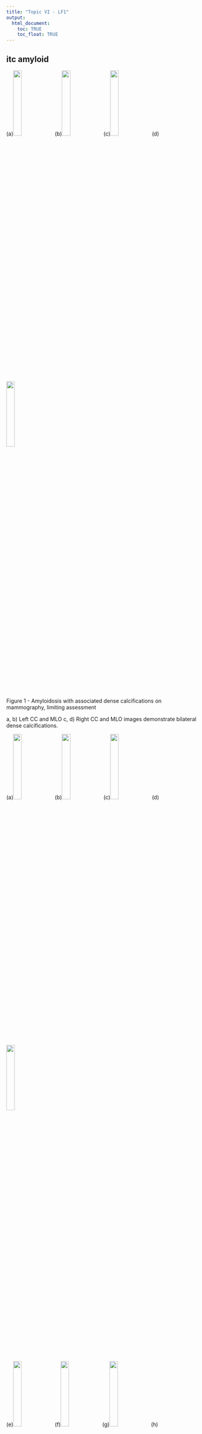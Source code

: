 ```yaml
---
title: "Topic VI - LF1"
output: 
  html_document:
    toc: TRUE
    toc_float: TRUE
---
```


## itc amyloid
(a)<img src="images/LF1/itc_amyloid/a1a.tif" style="width:21%">
(b)<img src="images/LF1/itc_amyloid/a1b.tif" style="width:21%">
(c)<img src="images/LF1/itc_amyloid/a1c.tif" style="width:21%">
(d)<img src="images/LF1/itc_amyloid/a1d.tif" style="width:21%">

Figure 1 - Amyloidosis with associated dense calcifications on mammography,  limiting assessment

a, b) Left  CC and  MLO 
c, d) Right CC and  MLO images demonstrate bilateral dense calcifications.


(a)<img src="images/LF1/itc_amyloid/a2a.tif" style="width:21%">
(b)<img src="images/LF1/itc_amyloid/a2b.tif" style="width:21%">
(c)<img src="images/LF1/itc_amyloid/a2c.tif" style="width:21%">
(d)<img src="images/LF1/itc_amyloid/a2d.tif" style="width:21%">

(e)<img src="images/LF1/itc_amyloid/a2e.tif" style="width:21%">
(f)<img src="images/LF1/itc_amyloid/a2f.tif" style="width:21%">
(g)<img src="images/LF1/itc_amyloid/a2g.tif" style="width:21%">
(h)<img src="images/LF1/itc_amyloid/a2h.tif" style="width:21%">

Figure 2 - Amyloidosis on breast MRI

a,b,c,d) Selected sagittal T1-weighted sequences demonstrate large conglomerate hypointense areas (arrows) corresponding to areas of dense calcification on mammography
e) A sagittal T2-weighted FS image demonstrates corresponding hypointense areas (arrows) with associated peripheral T2 hyperintensity
f) Sagittal T1-weighted FS pre-contrast and 
g) post-contrast images demonstrate mild T1 hyperintensity (arrows) and hetergenous rim enhancement (arrows) corresponding to the T2 hypertintense regions. No focal suspicious enhancement was identified
h) CAD enhancement kinetics anaylsis demonstrates a predominantly progressive pattern.

**Teaching Points**: 
Primary breast amyloidosis is rare, and breast involvement is usually part of the systemic disease. Similar to amyloid deposits elsewhere in the body, calcifications can develop in the breast. Mammographic features of breast amyloidosis include irregular or circumscribed mass with coarse dystrophic shaped calcifications (Figure 1). On MRI examination, lesions generally  demonstrates decreased T1 signal intensity with associated increased signal on the T2-weighted images corresponding with edema and inflammation. Delayed progressive enhancement pattern is usually noted on the post contrast images. Important to note, core biopsy is recommended in most cases to confidently exclude co-existent malignancy.

*References*: 

1)	Eghtedari M, Dogan B, Gilcrease M, et al. Imaging and Pathologic Characteristics of Breast Amyloidosis. The Breast Journal, Volume 21 Number 2 2015 197-199. 
2)	Díaz-Bustamante T, Iríbar M, Vilarrasa A, et al. Primary Amyloidosis of the Breast Presenting Solely as Microcalcifications AJR 2001;177:903–904.  
3)	O’Brien J, Aherne S, McCormack O, et al. MRI Features of Bilateral Amyloidosis of Breast. The Breast Journal, Volume 19 Number 3, 2013 338-339.

## itc Desmoid 
(a)<img src="images/LF1/itc_desmoid/a1a.tif" style="width:21%">
(b)<img src="images/LF1/itc_desmoid/a1b.tif" style="width:21%">
(c)<img src="images/LF1/itc_desmoid/a1c.tif" style="width:21%">
(d)<img src="images/LF1/itc_desmoid/a1d.tif" style="width:21%">

Figure 1 - Desmoid tumor

a) Sagittal T1-weighted FS non-contrast image 
b) Corresponding T2-weighted FS image demonstrate an oval, circumscribed T1 and T2 hyperintense mass (arrows) in the lower breast
c) Sagittal post-contrast subtraction image 
d) Corresponding CAD enhancement kinetic analysis demonstrate a circumscribed, homogeneously enhancing mass (arrows) with progressive enhancement kinetics. 

**Teaching Points**:

Desmoid tumor, also known as Fibromatosis of the breast, is a rare benign entity, accounting for only 0.2% of all breast tumors. It is characterized by low grade uniform spindle cell proliferations carrying no malignant potential; however, it has shown a significant risk for local recurrence. Therefore, the current management of Desmoid tumors of the breast favors a wide excision with clear margins. The mammographic and sonographic features mimic those of malignancy. On MR imaging, Desmoid tumors can appear as an ill-defined or circumscribed mass with low to intermediate signal intensity on the T1-weighted images and increased signal on the T2-weighted. Progressive enhancement kinetics is usually seen on the dynamic contrast imaging. Although those features are nonspecific, MRI can be useful to show chest wall involvement important for surgical planning. 

*References*: 

1)	Ebrahim L, Parry J, Taylor DB. Fibromatosis of the breast: A pictorial review of the imaging and histopathology findings. Clinical Radiology 69 (2014) 1077-1083. 
2)	Ha K, Deleon P, Hamilton R. Breast Fibromatosis mimicking breast carcinoma. Proc (Bayl Univ Med Cent). 2013 Jan; 26(1):22-24. 
3)	Erguvan-Dogan B, Dempsey P, Ayyar G, et al. Primary Desmoid Tumor (Extra-abdominal fibromatosis) of the breast. AJR 2005; 185:488-489.

## itc HIV 
(a)<img src="images/LF1/itc_HIV/a1a.tif" style="width:40%">
(b)<img src="images/LF1/itc_HIV/a1b.tif" style="width:40%">

Figure 1 - Bilateral lymphadenopathy secondary to HIV infection

a) Sagittal post-contrast subtraction image of the right breast demonstrates multiple enlarged right axillary lymph nodes (arrows) which show 
b) Expected washout pattern on CAD kinetics analysis. 

(a)<img src="images/LF1/itc_HIV/2.tif" style="width:40%">

Figure 2 - Left breast post-contrast MIP also showing enlarged left axillary lymph nodes. 

**Teaching Points**: 

Multiple bilateral enlarged axillary lymph nodes may incidentally be seen on screening mammogram or MRI in female patients infected with HIV. Other common causes of bilateral axillary lymphadenopathy include sarcoidosis, rheumatoid arthritis, lymphoma (CLL) and leukemia. Obtaining thorough clinical history from patients provides critical information to guide their management. In the absence of a systemic disease, MRI of the breast could be indicated to evaluate for occult breast malignancy. 

*References*: 

1)	Gorken S B, O’Connell A. Abnormal axillary lymph nodes on negative mammograms: causes other than breast cancer. Diagn Interv Radiol 2012; 18:473-479.

2)	Örgüç S, Başara I, Pekindil G, et al.  Contribution of Kinetic Characteristics of Axillary Lymph Nodes to the Diagnosis in Breast Magnetic Resonance Imaging. Balkan Med J. 2012 Sep; 29(3): 285–289.

## itc lymphoma
(a)<img src="images/LF1/itc_lymphoma_hist/a1a.tif" style="width:40%">
(b)<img src="images/LF1/itc_lymphoma_hist/a1b.tif" style="width:40%">

(c)<img src="images/LF1/itc_lymphoma_hist/a1c.tif" style="width:40%">
(d)<img src="images/LF1/itc_lymphoma_hist/a1d.tif" style="width:40%">

(e)<img src="images/LF1/itc_lymphoma_hist/a1e.tif" style="width:40%">
(f)<img src="images/LF1/itc_lymphoma_hist/a1f.tif" style="width:40%">

Figure 1 - Breast lymphoma

a) Sagittal T1-weighted FS and 
b) T2-weighted FS images demonstrate T1 iso- to mildly hypointense and T2 iso- to hyperintense masses throughout the breast (arrows)
c, d) T1-weighted FS post-contrast and post-contrast subtraction
e) CAD kinetic analysis images demonstrate heterogeneously enhancing irregular masses (arrows) with progressive enhancement kinetics
f) A post-contrast MIP demonstrates the multiple enhancing irregular masses (arrows).

**Teaching Points**: 

Lymphoma of the breast is uncommon and it constitutes 0.04% to 0.5% of malignant breast neoplasms.   The small amount of lymphoid tissue in the breast accounts for the rarity of primary breast Lymphoma when compared with other organs. Differentiating primary from secondary lymphoma remains challenging, however, the presence of breast tissue in or adjacent to the lymphomatous infiltrate, the absence of concurrent nodal disease (except for the ipsilateral axillary lymph nodes), and the absence of a history of lymphoma involving other organs are suggestive of primary disease.  

Mammographically, lymphoma typically presents as a large circumscribed or indistinctly marginated mass without associated calcifications or architectural distortion that is usually seen with primary breast carcinoma. On ultrasound it can be highly hypoechoic mimicking a cyst. On MR imaging, the mass is usually iso to hypointense on T1-weigthed imaging and iso to hyperintense on T2-weighted imaging with progressive enhancing kinetics on dynamic contrast imaging as seen in Figure 1e. 

*References*: 

1)	Meerkotter D, Rubin G, Joske F, et al. Primary Breast Lymphoma: A Rare Entity. J Radiol Case Rep. 2011; 5(5): 1-9. 
2)	Irshad A, Ackerman S, Pope T, et al. Rare Breast Lesions: correlation of Imaging and Histologic Freatures with WHO Classificaiton. RadioGraphics 2008; 28:1399-1414. 
3)	Rizzo S, Preda L, Villa G, et al. Magnetic Resonance Imaging of Primary Breast Lymphoma. Radiolmed (2009) 114: 915-924.

## itc melanoma
(a)<img src="images/LF1/itc_melanoma/a1A.tif" style="width:21%">
(b)<img src="images/LF1/itc_melanoma/a1b.tif" style="width:21%">
(c)<img src="images/LF1/itc_melanoma/a1c.tif" style="width:21%">
(d)<img src="images/LF1/itc_melanoma/a1d.tif" style="width:21%">

Figure 1 - Metastatic melanoma to the left breast on breast MRI. The patient was status post surgical resection of a melanoma 1 year prior, with findings in the left breast seen incidentally on an abdominal MRI and further evaluated on a dedicated breast MRI

a,b) Selected sagittal post-contrast subtraction images of the left breast demonstrate 3 mm and 4 mm enhancing foci (arrows) in the upper inner mid left breast
c) The 3 mm enhancing focus has a T1 hyperintense correlate on the T1-weighted FS non-contrast image
d) The 4 mm enhancing focus has no corresponding signal abnormality on the T1-weighted FS non-contrast image

(a)<img src="images/LF1/itc_melanoma/a2a.tif" style="width:40%">
(b)<img src="images/LF1/itc_melanoma/a2b.tif" style="width:40%">

Figure 2 - Metastatic melanoma on targeted left breast ultrasound

a, b) Grayscale and color Doppler ultrasound images of the left breast demonstrate two irregular hypoechoic masses with internal vascularity, corresponding to the breast MRI findings.  Ultrasound guided core needle biopsy yielded metastatic melanoma at both sites. 

**Teaching points**:

Although metastases to the breast is rare, melanoma is among the most commonly reported primary tumors to metastasize to the breast and should be suspected in patients with  a prior history of melanoma even years after the primary tumor has been removed.  Melanoma is typically T1 hyperintense secondary to hemorrhage or melanin but can be variable as illustrated in this case.  T2 weighted signal characteristic is typically hypointense. Post gadolinium contrast appearance is typically heterogeneous or demonstrate peripheral rim enhancement. 

*References*: 
1) Ravdel L, Robinson WA, Lewis K, et al. Metastatic melanoma in the breast: a report of 27 cases. J Surg Oncol. 2006 Aug 1;94(2):101-4.
2) Loffeld A, Marsden JR.  Management of melanoma metastasis to the breast: case series and review of the literature. Br J Dermatol. 2005 Jun;152(6):1206-10.

## itc pheochromocytoma
(a)<img src="images/LF1/itc_pheochromocytoma/a1A.tif" style="width:21%">
(b)<img src="images/LF1/itc_pheochromocytoma/a1B.tif" style="width:21%">
(c)<img src="images/LF1/itc_pheochromocytoma/a1C.tif" style="width:21%">
(d)<img src="images/LF1/itc_pheochromocytoma/a1D.tif" style="width:21%">

Figure 1 - Extra-adrenal pheochromoytoma. The patient had a history of pheochromocytoma status post resection 4 years ago with recent surveillance nuclear medicine scan showing uptake in the left breast. Breast MRI was performed for further evaluation

a) Sagittal T1-weighted FS pre-contrast and 
b) corresponding T2-weighted FS images of the left breast demonstrate a T1 isointense and heterogeneously T2 hyperintense subareolar mass (arrows)
c) Corresponding T1-weighted FS post-contrast image demonstrates an intensely homogeneously enhancing 2.9 cm irregular mass in the subareolar region with
d) Central washout pattern on CAD kinetics analysis.  

**Teaching points**: 

Pheochromocytomas are an uncommon tumor of the adrenal gland. The tumors generally follow a 10% rule: 

- 10% are extra-adrenal, as illustrated in this case. 
- 10% are bilateral
- 10% are malignant
- 10% are found in children
- 10% are familial
- 10% are not associated with hypertension
- 10% contain calcification

On MRI, Pheochromocytoma has been described as an intensely enhancing mass having characteristic high signal intensity on T2-weighted imaging. The T2 signal hyperintensity is typically heterogeneous as illustrated in our case.   Previously described light bulb bright signal on T2-weighted imaging, has been shown to be neither specific nor sensitive for Pheochromocytoma.  A characteristic salt-and-pepper pattern has also been described.  


*References*: 

1)	Elsayes K, Narra V, Leyendecker J, et al. MRI of Adrenal and Extraadrenal Pheochromocytoma. AJR. March 2005, Volume 184, Number 3
2)	Leung K, Stamm M, Raja A et-al. Pheochromocytoma: the range of appearances on ultrasound, CT, MRI, and functional imaging. AJR Am J Roentgenol. 2013;200 (2): 370-8.

## itc sarcoma 
(a)<img src="images/LF1/itc_sarcoma/a1a.tif" style="width:28%">
(b)<img src="images/LF1/itc_sarcoma/a1b.tif" style="width:28%">

(c)<img src="images/LF1/itc_sarcoma/a1c.tif" style="width:28%">
(d)<img src="images/LF1/itc_sarcoma/a1d.tif" style="width:28%">
(d)<img src="images/LF1/itc_sarcoma/a1e.tif" style="width:28%">

Figure 1 

a,b) Sagittal T1-weighted FS pre-contrast images and 
c) sagittal T2-weighted FS image demonstrate irregular masses that are heterogeneously T1 hypointense to isointense and heterogeneously T2 hyperintense.  These masses also contain irregular areas of T1 hyperintensity (arrows) reflecting the hemorrhagic nature of the tumors and their markedly heterogeneous architecture. Cystic cavities (arrow-heads) representing venous lakes are present on T2 images. Marked enhancement of the masses (arrows) is noted on the d) sagittal T1-weighted FS post-contrast image, and 
e) CAD analysis demonstrates washout enhancement kinetics

**Teaching points**:

Angiosarcoma of the breast is a rare malignancy of endovascular origin. It accounts for about 0.04% of all malignant breast tumors and 8% of breast sarcomas.  It usually affects younger women in their third and fourth decade. Angiosarcoma of the breast tends to metastasize hematogenously, rather than lymphogenously and therefore, metastasis to axillary lymph nodes is very rare.  The prognosis of angiosarcoma is thought to depend on the histologic grade. Patients with a higher-grade lesion are more prone to develop a recurrence and have a lower survival rate than are those with a lower-grade lesion. 
Misdiagnosis of Angiosarcoma is not uncommon and one of the reasons is the variety of possible clinical presentations including mammographic and sonographic findings.  Identifying a mass on mammography is difficult because angiosarcoma affects young women who have denser breast tissue. Associated skin thickening and calcifications maybe seen. Ultrasound tends to be nonspecific and only seems to have equivocal additional value if a mass is visible at mammography. 

On MRI, angiosarcomas are usually lobular-shaped masses with indistinct borders. The periphery of the mass demonstrates a very bright signal on the T2W images which likely represents the presence of vascular channels containing slow-flowing blood. Angiosarcomas enhance intensely with washout kinetic features at dynamic imaging. Cystic cavities representing venous lakes are characteristic features as seen in the example above. 

*References*: 

1)	Yang WT, Hennessy BT, Dryden MJ, et al. Mammary Angiosarcomas: Imaging Findings in 24 Patients. Radiology 2007; 242:725–734. 
2)	Lim RF, Goei R. Best Cases from the AFIP Angiosarcoma of the Breast. RadioGraphics 2007; 27:S125–S130
3)	Kikawa Y, Konishi Y, Nakamoto Y. Angiosarcoma of the Breast – Specific Findings of MRI. Breast Cancer Vol. 13 No. 4 October 2006

